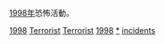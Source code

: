 [[1998年|1998年]]恐怖活動。
{{cat topic in year| topic=恐怖活動| year=1998}}

[[Category:1990年代恐怖活動|1998]]
[[Category:1998年罪案|Terrorist]]
[[Category:1998年灾难|Terrorist]]
[[Category:各年恐怖活动|1998]]
[[Category:1998年襲擊|*]]
[[Category:1998年恐怖主義|incidents]]